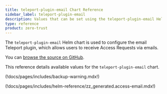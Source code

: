 ```yaml
---
title: teleport-plugin-email Chart Reference
sidebar_label: teleport-plugin-email
description: Values that can be set using the teleport-plugin-email Helm chart
type: reference
product: zero-trust
---
```


The `teleport-plugin-email` Helm chart is used to configure the email Teleport plugin, which allows users to receive Access Requests via emails.

You can [browse the source on GitHub](https://github.com/gravitational/teleport/tree/v(=teleport.version=)/examples/chart/access/email).

This reference details available values for the `teleport-plugin-email` chart.

(!docs/pages/includes/backup-warning.mdx!)

(!docs/pages/includes/helm-reference/zz_generated.access-email.mdx!)
